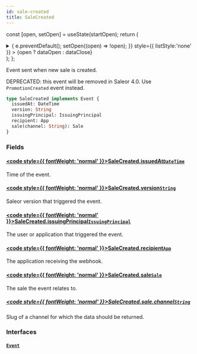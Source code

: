 ```yaml
---
id: sale-created
title: SaleCreated
---
```






const [open, setOpen] = useState(startOpen);
return (
<details {...(open ? { open: true } : {})} className="details" style={{ border:'none', boxShadow:'none', background:'var(--ifm-background-color)' }}>
<summary
onClick={(e) => {
e.preventDefault();
setOpen((open) => !open);
}}
style={{ listStyle:'none' }} >
{open ? dataOpen : dataClose}
</summary>
{open && children}
</details>
);
};

Event sent when new sale is created.


<Badge text="Added in Saleor 3.2" class="badge badge--secondary margin-bottom--sm" />


DEPRECATED: this event will be removed in Saleor 4.0. Use `PromotionCreated` event instead.

```graphql
type SaleCreated implements Event {
  issuedAt: DateTime
  version: String
  issuingPrincipal: IssuingPrincipal
  recipient: App
  sale(channel: String): Sale
}
```

### Fields

#### [<code style={{ fontWeight: 'normal' }}>SaleCreated.<b>issuedAt</b></code>](#)<Bullet />[`DateTime`](../../../api-reference/miscellaneous/scalars/date-time.mdx) <Badge class="badge badge--secondary" text="scalar"/> <Badge class="badge badge--secondary" text="miscellaneous"/>

Time of the event.

#### [<code style={{ fontWeight: 'normal' }}>SaleCreated.<b>version</b></code>](#)<Bullet />[`String`](../../../api-reference/miscellaneous/scalars/string.mdx) <Badge class="badge badge--secondary" text="scalar"/> <Badge class="badge badge--secondary" text="miscellaneous"/>

Saleor version that triggered the event.

#### [<code style={{ fontWeight: 'normal' }}>SaleCreated.<b>issuingPrincipal</b></code>](#)<Bullet />[`IssuingPrincipal`](../../../api-reference/miscellaneous/unions/issuing-principal.mdx) <Badge class="badge badge--secondary" text="union"/> <Badge class="badge badge--secondary" text="miscellaneous"/>

The user or application that triggered the event.

#### [<code style={{ fontWeight: 'normal' }}>SaleCreated.<b>recipient</b></code>](#)<Bullet />[`App`](../../../api-reference/apps/objects/app.mdx) <Badge class="badge badge--secondary" text="object"/> <Badge class="badge badge--secondary" text="apps"/>

The application receiving the webhook.

#### [<code style={{ fontWeight: 'normal' }}>SaleCreated.<b>sale</b></code>](#)<Bullet />[`Sale`](../../../api-reference/discounts/objects/sale.mdx) <Badge class="badge badge--secondary" text="object"/> <Badge class="badge badge--secondary" text="discounts"/>

The sale the event relates to.

##### [<code style={{ fontWeight: 'normal' }}>SaleCreated.sale.<b>channel</b></code>](#)<Bullet />[`String`](../../../api-reference/miscellaneous/scalars/string.mdx) <Badge class="badge badge--secondary" text="scalar"/> <Badge class="badge badge--secondary" text="miscellaneous"/>

Slug of a channel for which the data should be returned.

### Interfaces

#### [`Event`](../../../api-reference/miscellaneous/interfaces/event.mdx) <Badge class="badge badge--secondary" text="interface"/> <Badge class="badge badge--secondary" text="miscellaneous"/>
